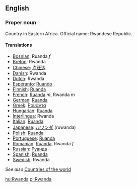 ==English==

===Proper noun===

Country in Eastern Africa. Official name: Rwandese Republic.

====Translations====

*[[Bosnian]]: Ruanda ''f''
*[[Breton]]: Rwanda
*[[Chinese]]: [[卢旺达]]
*[[Danish]]: Rwanda
*[[Dutch]]: Rwanda
*[[Esperanto]]: [[Ruando]]
*[[Finnish]]: [[Ruanda]]
*[[French]]: [[Ruanda]] ''m'', Rwanda ''m''
*[[German]]: [[Ruanda]]
*[[Greek]]: [[Ρουάντα]]
*[[Hungarian]]: [[Ruanda]]
*[[Interlingua]]: Rwanda
*[[Italian]]: [[Ruanda]]
*[[Japanese]]: [[ルワンダ]] (ruwanda)
*[[Polish]]: [[Ruanda]]
*[[Portuguese]]: [[Ruanda]]
*[[Romanian]]: [[Ruanda]], Rwanda ''f''
*[[Russian]]: [[Руанда]]
*[[Spanish]]: [[Ruanda]]
*[[Swedish]]: Rwanda

''See also'' [[Countries of the world]]

[[hu:Rwanda]]
[[pl:Rwanda]]